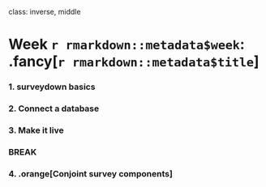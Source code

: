 
class: inverse, middle

# Week `r rmarkdown::metadata$week`: .fancy[`r rmarkdown::metadata$title`]

### 1. surveydown basics
### 2. Connect a database
### 3. Make it live

### BREAK

### 4. .orange[Conjoint survey components]
